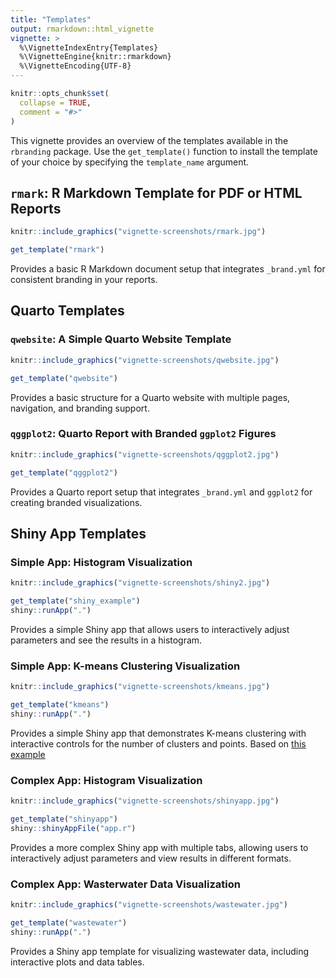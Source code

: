 ```yaml
---
title: "Templates"
output: rmarkdown::html_vignette
vignette: >
  %\VignetteIndexEntry{Templates}
  %\VignetteEngine{knitr::rmarkdown}
  %\VignetteEncoding{UTF-8}
---
```


```r
knitr::opts_chunk$set(
  collapse = TRUE,
  comment = "#>"
)
```

This vignette provides an overview of the templates available in the `rbranding` package. Use the `get_template()` function to install the template of your choice by specifying the `template_name` argument.

## `rmark`: R Markdown Template for PDF or HTML Reports

```r
knitr::include_graphics("vignette-screenshots/rmark.jpg")
```

``` r
get_template("rmark")
```

Provides a basic R Markdown document setup that integrates `_brand.yml` for consistent branding in your reports.


## Quarto Templates

### `qwebsite`: A Simple Quarto Website Template
```r
knitr::include_graphics("vignette-screenshots/qwebsite.jpg")
```

``` r
get_template("qwebsite")
```

Provides a basic structure for a Quarto website with multiple pages, navigation, and branding support.


### `qggplot2`: Quarto Report with Branded `ggplot2` Figures
```r
knitr::include_graphics("vignette-screenshots/qggplot2.jpg")
```

``` r
get_template("qggplot2")
```

Provides a Quarto report setup that integrates `_brand.yml` and `ggplot2` for creating branded visualizations.


## Shiny App Templates

### Simple App: Histogram Visualization
```r
knitr::include_graphics("vignette-screenshots/shiny2.jpg")
```

``` r
get_template("shiny_example")
shiny::runApp(".")
```

Provides a simple Shiny app that allows users to interactively adjust parameters and see the results in a histogram.


### Simple App: K-means Clustering Visualization

```r
knitr::include_graphics("vignette-screenshots/kmeans.jpg")
```

``` r
get_template("kmeans")
shiny::runApp(".")
```

Provides a simple Shiny app that demonstrates K-means clustering with interactive controls for the number of clusters and points. Based on [this example](https://shiny.rstudio.com/gallery/kmeans-example.html)


### Complex App: Histogram Visualization
```r
knitr::include_graphics("vignette-screenshots/shinyapp.jpg")
```

``` r
get_template("shinyapp")
shiny::shinyAppFile("app.r")
```

Provides a more complex Shiny app with multiple tabs, allowing users to interactively adjust parameters and view results in different formats.


### Complex App: Wasterwater Data Visualization

```r
knitr::include_graphics("vignette-screenshots/wastewater.jpg")
```

``` r
get_template("wastewater")
shiny::runApp(".")
```

Provides a Shiny app template for visualizing wastewater data, including interactive plots and data tables.